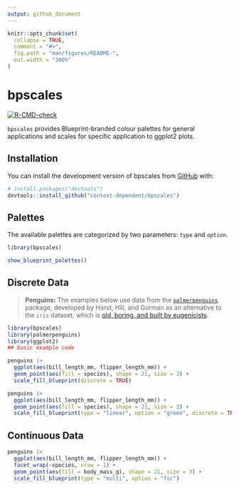 ```yaml
---
output: github_document
---
```


<!-- README.md is generated from README.Rmd. Please edit that file -->

```r
knitr::opts_chunk$set(
  collapse = TRUE,
  comment = "#>",
  fig.path = "man/figures/README-",
  out.width = "100%"
)
```

# bpscales

<!-- badges: start -->
[![R-CMD-check](https://github.com/context-dependent/bpscales/actions/workflows/R-CMD-check.yaml/badge.svg?branch=main)](https://github.com/context-dependent/bpscales/actions/workflows/R-CMD-check.yaml)
<!-- badges: end -->

`bpscales` provides Blueprint-branded colour palettes for general applications and
scales for specific application to ggplot2 plots.



## Installation

You can install the development version of bpscales from [GitHub](https://github.com/) with:

``` r
# install.packages("devtools")
devtools::install_github("context-dependent/bpscales")
```

## Palettes

The available palettes are categorized by two parameters: `type` and `option`.

```r
library(bpscales)

show_blueprint_palettes()
```

## Discrete Data

> **Penguins:** The examples below use data from the [`palmerpenguins`](https://allisonhorst.github.io/palmerpenguins/)
> package, developed by Horst, Hill, and Gorman as an alternative to the `iris` dataset,
> which is [old, boring, and built by eugenicists](https://armchairecology.blog/iris-dataset/).

```r
library(bpscales)
library(palmerpenguins)
library(ggplot2)
## basic example code

penguins |>
  ggplot(aes(bill_length_mm, flipper_length_mm)) +
  geom_point(aes(fill = species), shape = 21, size = 3) +
  scale_fill_blueprint(discrete = TRUE)

penguins |>
  ggplot(aes(bill_length_mm, flipper_length_mm)) +
  geom_point(aes(fill = species), shape = 21, size = 3) +
  scale_fill_blueprint(type = "linear", option = "green", discrete = TRUE)
```

## Continuous Data

```r
penguins |>
  ggplot(aes(bill_length_mm, flipper_length_mm)) +
  facet_wrap(~species, nrow = 1) +
  geom_point(aes(fill = body_mass_g), shape = 21, size = 3) +
  scale_fill_blueprint(type = "multi", option = "fsc")
```